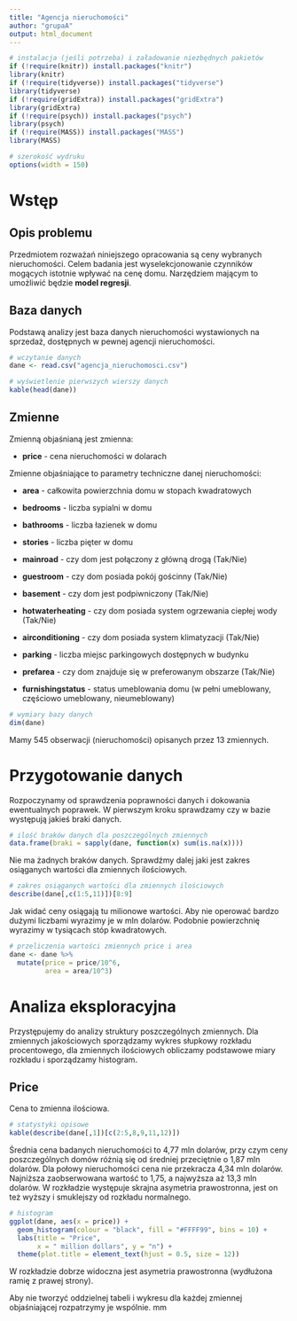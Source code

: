 ```yaml
---
title: "Agencja nieruchomości"
author: "grupaA"
output: html_document
---
```


```r
# instalacja (jeśli potrzeba) i załadowanie niezbędnych pakietów
if (!require(knitr)) install.packages("knitr")
library(knitr)
if (!require(tidyverse)) install.packages("tidyverse")
library(tidyverse)
if (!require(gridExtra)) install.packages("gridExtra")
library(gridExtra)
if (!require(psych)) install.packages("psych")
library(psych)
if (!require(MASS)) install.packages("MASS")
library(MASS)

# szerokość wydruku
options(width = 150)
```

# Wstęp
## Opis problemu
Przedmiotem rozważań niniejszego opracowania są ceny wybranych nieruchomości. Celem badania jest wyselekcjonowanie czynników mogących istotnie wpływać na cenę domu. Narzędziem mającym to umożliwić będzie **model regresji**.

## Baza danych
Podstawą analizy jest baza danych nieruchomości wystawionych na sprzedaż, dostępnych w pewnej agencji nieruchomości.

```r
# wczytanie danych
dane <- read.csv("agencja_nieruchomosci.csv")

# wyświetlenie pierwszych wierszy danych
kable(head(dane))
```

## Zmienne
Zmienną objaśnianą jest zmienna:

- **price** - cena nieruchomości w dolarach

Zmienne objaśniające to parametry techniczne danej nieruchomości:

- **area** - całkowita powierzchnia domu w stopach kwadratowych

- **bedrooms** - liczba sypialni w domu

- **bathrooms** - liczba łazienek w domu

- **stories** - liczba pięter w domu

- **mainroad** - czy dom jest połączony z główną drogą (Tak/Nie)

- **guestroom** - czy dom posiada pokój gościnny (Tak/Nie)

- **basement** - czy dom jest podpiwniczony (Tak/Nie)

- **hotwaterheating** - czy dom posiada system ogrzewania ciepłej wody (Tak/Nie)

- **airconditioning** - czy dom posiada system klimatyzacji (Tak/Nie)

- **parking** - liczba miejsc parkingowych dostępnych w budynku

- **prefarea** - czy dom znajduje się w preferowanym obszarze (Tak/Nie)

- **furnishingstatus** - status umeblowania domu (w pełni umeblowany, częściowo umeblowany, nieumeblowany)

```r
# wymiary bazy danych
dim(dane)
```

Mamy 545 obserwacji (nieruchomości) opisanych przez 13 zmiennych.

# Przygotowanie danych
Rozpoczynamy od sprawdzenia poprawności danych i dokowania ewentualnych poprawek. W pierwszym kroku sprawdzamy czy w bazie występują jakieś braki danych.

```r
# ilość braków danych dla poszczególnych zmiennych
data.frame(braki = sapply(dane, function(x) sum(is.na(x))))
```

Nie ma żadnych braków danych. Sprawdźmy dalej jaki jest zakres osiąganych wartości dla zmiennych ilościowych.

```r
# zakres osiąganych wartości dla zmiennych ilościowych
describe(dane[,c(1:5,11)])[8:9]
```

Jak widać ceny osiągają tu milionowe wartości. Aby nie operować bardzo dużymi liczbami wyrazimy je w mln dolarów. Podobnie powierzchnię wyrazimy w tysiącach stóp kwadratowych.

```r
# przeliczenia wartości zmiennych price i area
dane <- dane %>%
  mutate(price = price/10^6,
         area = area/10^3)
```

# Analiza eksploracyjna
Przystępujemy do analizy struktury poszczególnych zmiennych. Dla zmiennych jakościowych sporządzamy wykres słupkowy rozkładu procentowego, dla zmiennych ilościowych obliczamy podstawowe miary rozkładu i sporządzamy histogram.

## Price
Cena to zmienna ilościowa.

```r
# statystyki opisowe
kable(describe(dane[,1])[c(2:5,8,9,11,12)])
```

Średnia cena badanych nieruchomości to 4,77 mln dolarów, przy czym ceny poszczególnych domów różnią się od średniej przeciętnie o 1,87 mln dolarów. Dla połowy nieruchomości cena nie przekracza 4,34 mln dolarów. Najniższa zaobserwowana wartość to 1,75, a najwyższa aż 13,3 mln dolarów. W rozkładzie występuje skrajna asymetria prawostronna, jest on też wyższy i smuklejszy od rozkładu normalnego.

```r
# histogram
ggplot(dane, aes(x = price)) + 
  geom_histogram(colour = "black", fill = "#FFFF99", bins = 10) +
  labs(title = "Price", 
       x = " million dollars", y = "n") +
  theme(plot.title = element_text(hjust = 0.5, size = 12))
```

W rozkładzie dobrze widoczna jest asymetria prawostronna (wydłużona ramię z prawej strony).

Aby nie tworzyć oddzielnej tabeli i wykresu dla każdej zmiennej objaśniającej rozpatrzymy je wspólnie.
mm